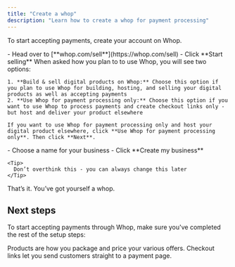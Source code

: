 ```yaml
---
title: "Create a whop"
description: "Learn how to create a whop for payment processing"
---
```


To start accepting payments, create your account on Whop.

<Steps>
  <Step title="Go to whop.com/sell" titleSize="h3">
    - Head over to [**whop.com/sell**](https://whop.com/sell)
    - Click **Start selling**
  </Step>
  <Step title="Choose how you plan to use Whop" titleSize="h3">
    When asked how you plan to to use Whop, you will see two options:

    1. **Build & sell digital products on Whop:** Choose this option if you plan to use Whop for building, hosting, and selling your digital products as well as accepting payments
    2. **Use Whop for payment processing only:** Choose this option if you want to use Whop to process payments and create checkout links only - but host and deliver your product elsewhere

    If you want to use Whop for payment processing only and host your digital product elsewhere, click **Use Whop for payment processing only**. Then click **Next**.
  </Step>
  <Step title="Name your business" titleSize="h3">
    - Choose a name for your business
    - Click **Create my business**

    <Tip>
      Don’t overthink this - you can always change this later
    </Tip>
  </Step>
</Steps>

That’s it. You’ve got yourself a whop.

## Next steps

To start accepting payments through Whop, make sure you've completed the rest of the setup steps:

<CardGroup cols={2}>
  <Card title="Create a product" icon="tag" href="/payments/create-a-product">
    Products are how you package and price your various offers.
  </Card>
  <Card title="Copy checkout link" icon="link" href="/payments/create-checkout-link">
    Checkout links let you send customers straight to a payment page.
  </Card>
</CardGroup>